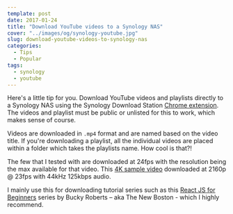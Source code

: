 ```yaml
---
template: post
date: 2017-01-24
title: "Download YouTube videos to a Synology NAS"
cover: "../images/og/synology-youtube.jpg"
slug: download-youtube-videos-to-synology-nas
categories:
  - Tips
  - Popular
tags:
  - synology
  - youtube
---
```


Here's a little tip for you. Download YouTube videos and playlists directly to a Synology NAS using the Synology Download Station [Chrome extension](https://www.download-station-extension.com/). The videos and playlist must be public or unlisted for this to work, which makes sense of course.

Videos are downloaded in `.mp4` format and are named based on the video title. If you're downloading a playlist, all the individual videos are placed within a folder which takes the playlists name. How cool is that?!

The few that I tested with are downloaded at 24fps with the resolution being the max available for that video. This [4K sample video](https://www.youtube.com/watch?v=i8JteDwu7hw) downloaded at 2160p @ 23fps with 44kHz 125kbps audio.

I mainly use this for downloading tutorial series such as this [React JS for Beginners](https://www.youtube.com/playlist?list=PL6gx4Cwl9DGBuKtLgPR_zWYnrwv-JllpA) series by Bucky Roberts – aka The New Boston - which I highly recommend.
